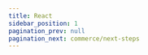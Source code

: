 ```yaml
---
title: React
sidebar_position: 1
pagination_prev: null
pagination_next: commerce/next-steps
---
```



<Quickstart product="Voice Conferencing" />

<head>
  <title>React Guide</title>
  <meta
    name="description"
    content="Learn how to set up the Voice Conference client in React with Dyte. Follow our guide for effective React client setup and integration."
  />
</head>
